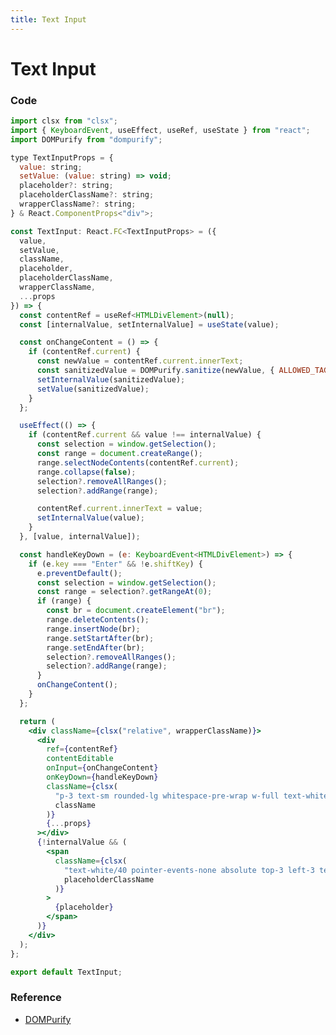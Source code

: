 ```yaml
---
title: Text Input
---
```


# Text Input

### Code

```jsx
import clsx from "clsx";
import { KeyboardEvent, useEffect, useRef, useState } from "react";
import DOMPurify from "dompurify";

type TextInputProps = {
  value: string;
  setValue: (value: string) => void;
  placeholder?: string;
  placeholderClassName?: string;
  wrapperClassName?: string;
} & React.ComponentProps<"div">;

const TextInput: React.FC<TextInputProps> = ({
  value,
  setValue,
  className,
  placeholder,
  placeholderClassName,
  wrapperClassName,
  ...props
}) => {
  const contentRef = useRef<HTMLDivElement>(null);
  const [internalValue, setInternalValue] = useState(value);

  const onChangeContent = () => {
    if (contentRef.current) {
      const newValue = contentRef.current.innerText;
      const sanitizedValue = DOMPurify.sanitize(newValue, { ALLOWED_TAGS: [] });
      setInternalValue(sanitizedValue);
      setValue(sanitizedValue);
    }
  };

  useEffect(() => {
    if (contentRef.current && value !== internalValue) {
      const selection = window.getSelection();
      const range = document.createRange();
      range.selectNodeContents(contentRef.current);
      range.collapse(false);
      selection?.removeAllRanges();
      selection?.addRange(range);

      contentRef.current.innerText = value;
      setInternalValue(value);
    }
  }, [value, internalValue]);

  const handleKeyDown = (e: KeyboardEvent<HTMLDivElement>) => {
    if (e.key === "Enter" && !e.shiftKey) {
      e.preventDefault();
      const selection = window.getSelection();
      const range = selection?.getRangeAt(0);
      if (range) {
        const br = document.createElement("br");
        range.deleteContents();
        range.insertNode(br);
        range.setStartAfter(br);
        range.setEndAfter(br);
        selection?.removeAllRanges();
        selection?.addRange(range);
      }
      onChangeContent();
    }
  };

  return (
    <div className={clsx("relative", wrapperClassName)}>
      <div
        ref={contentRef}
        contentEditable
        onInput={onChangeContent}
        onKeyDown={handleKeyDown}
        className={clsx(
          "p-3 text-sm rounded-lg whitespace-pre-wrap w-full text-white/80 transition-all bg-white/[0.03] outline-none focus:outline-none overflow-auto break-words",
          className
        )}
        {...props}
      ></div>
      {!internalValue && (
        <span
          className={clsx(
            "text-white/40 pointer-events-none absolute top-3 left-3 text-sm",
            placeholderClassName
          )}
        >
          {placeholder}
        </span>
      )}
    </div>
  );
};

export default TextInput;
```

### Reference

- [DOMPurify](https://github.com/cure53/DOMPurify)

